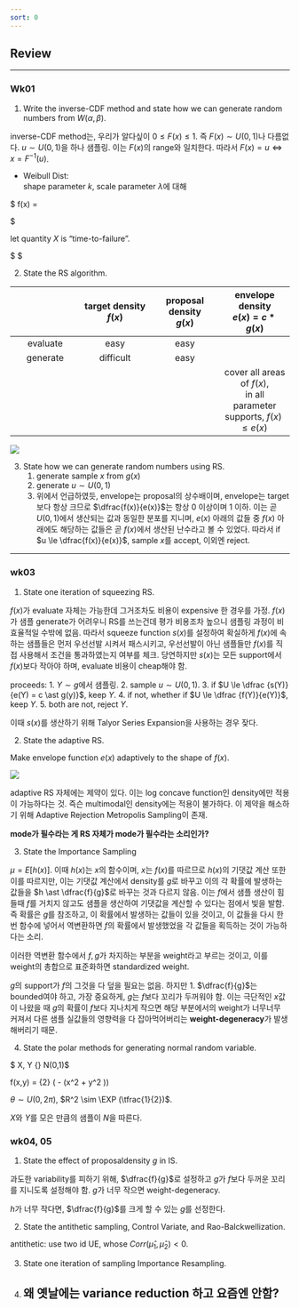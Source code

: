 ```yaml
---
sort: 0
---
```


## Review

----

### Wk01

1. Write the inverse-CDF method and state how we can generate random numbers from $W(\alpha, \beta)$.

inverse-CDF method는, 우리가 알다싶이 $0 \le F(x) \le 1$. 즉 $F(x) \sim U(0,1)$나 다름없다.  $u \sim U(0,1)$을 하나 샘플링. 이는 $F(x)$의 range와 일치한다. 따라서 $F(x)=u \iff x=F^{-1} (u)$.

* Weibull Dist: <br> shape parameter $k$, scale parameter $\lambda$에 대해

$
f(x) =  \begin{cases} \left( \dfrac {k}{\lambda} \right) \left( \dfrac {x}{\lambda} \right)^{k-1} \exp{- \left( \dfrac{x}{\lambda} \right) } & x\ge 0 \\ \\ 0 & o.w. \end{cases}
$

 
let quantity $X$ is "time-to-failure".

$
\begin{align}
F(x) = 1- \exp{- \left( \dfrac{x}{\lambda} \right) } &= u \\
\Longrightarrow x &= \lambda \left[ -\log (1-u) \right]^{\tfrac{1}{k}}

\end{align}
$

2. State the RS algorithm.

| | target density <br> $f(x)$ | proposal density <br> $g(x)$ | envelope density <br> $e(x) = c \ast g(x)$ | 
| :-: | :-: | :-: | :-: |
| evaluate | easy | easy | |
| generate | difficult | easy | |
| | | | cover all areas of $f(x)$, <br> in all parameter supports, $f(x) \le e(x)$|

<img src="1-1.png">

3. State how we can generate random numbers using RS.
	1. generate sample $x$ from $g(x)$
	2. generate $u \sim U(0,1)$
	3. 위에서 언급하였듯, envelope는 proposal의 상수배이며, envelope는 target보다 항상 크므로 $\dfrac{f(x)}{e(x)}$는 항상 0 이상이며 1 이하. 이는 곧 $U(0,1)$에서 생산되는 값과 동일한 분포를 지니며, $e(x)$ 아래의 값들 중 $f(x)$ 아래에도 해당하는 값들은 곧 $f(x)$에서 생산된 난수라고 볼 수 있었다. 따라서 if $u \le \dfrac{f(x)}{e(x)}$, sample $x$를 accept, 이외엔 reject.

----




### wk03

1. State one iteration of squeezing RS.

$f(x)$가 evaluate 자체는 가능한데 그거조차도 비용이 expensive 한 경우를 가정. $f(x)$가 샘플 generate가 어려우니 RS를 쓰는건데 평가 비용조차 높으니 샘플링 과정이 비효율적일 수밖에 없음. 따라서 squeeze function $s(x)$를 설정하여 확실하게 $f(x)$에 속하는 샘플들은 먼저 우선선발 시켜서 패스시키고, 우선선발이 아닌 샘플들만 $f(x)$를 직접 사용해서 조건을 통과하였는지 여부를 체크. 당연하지만 $s(x)$는 모든 support에서 $f(x)$보다 작아야 하며, evaluate 비용이 cheap해야 함.

proceeds:
1. $Y \sim g$에서 샘플링.
2. sample $u \sim U(0,1)$.
3. if $U \le \dfrac {s(Y)}{e(Y) = c \ast g(y)}$, keep $Y$. 
4. if not, whether if $U \le \dfrac {f(Y)}{e(Y)}$, keep $Y$. 
5. both are not, reject $Y$.

이때 $s(x)$를 생산하기 위해 Talyor Series Expansion을 사용하는 경우 잦다.

2. State the adaptive RS.

Make envelope function $e(x)$ adaptively to the shape of $f(x)$.

<img src = "1-2.png">

adaptive RS 자체에는 제약이 있다. 이는 log concave function인 density에만 적용이 가능하다는 것. 즉슨 multimodal인 density에는 적용이 불가하다. 이 제약을 해소하기 위해 Adaptive Rejection Metropolis Sampling이 존재.

**mode가 필수라는 게 RS 자체가 mode가 필수라는 소리인가?**

3. State the Importance Sampling

$\mu = E[h(x)]$. 이때 $h(x)$는 $x$의 함수이며, $x$는 $f(x)$를 따르므로 $h(x)$의 기댓값 계산 또한 이를 따르지만, 이는 기댓값 계산에서 density를 $g$로 바꾸고 이의 각 확률에 발생하는 값들을 $h \ast \dfrac{f}{g}$로 바꾸는 것과 다르지 않음. 이는 $f$에서 샘플 생산이 힘들때 $f$를 거치지 않고도 샘플을 생산하여 기댓값을 계산할 수 있다는 점에서 빛을 발함. 즉 확률은 $g$를 참조하고, 이 확률에서 발생하는 값들이 있을 것이고, 이 값들을 다시 한번 함수에 넣어서 역변환하면 $f$의 확률에서 발생했었을 각 값들을 획득하는 것이 가능하다는 소리.

이러한 역변환 함수에서 $f, g$가 차지하는 부분을 weight라고 부르는 것이고, 이를 weight의 총합으로 표준화하면 standardized weight.

$g$의 support가 $f$의 그것을 다 덮을 필요는 없음. 하지만 1. $\dfrac{f}{g}$는 bounded여야 하고, 가장 중요하게, $g$는 $f$보다 꼬리가 두꺼워야 함. 이는 극단적인 $x$값이 나왔을 때 $g$의 확률이 $f$보다 지나치게 작으면 해당 부분에서의 weight가 너무너무 커져서 다른 샘플 실값들의 영향력을 다 잡아먹어버리는 **weight-degeneracy**가 발생해버리기 때문.

4. State the polar methods for generating normal random variable.

$ X, Y \overset {iid} {\sim} N(0,1)$

f(x,y) = \dfrac{1} {2\pi} \exp\left( -\dfrac{1}{2} (x^2 + y^2 )\right)

$\theta \sim U(0, 2\pi)$, $R^2 \sim \EXP (\tfrac{1}{2})$.

$X$와 $Y$를 모은 만큼의 샘플이 $N$을 따른다.



### wk04, 05 
 
1. State the effect of proposaldensity $g$ in IS.

과도한 variability를 피하기 위해, $\dfrac{f}{g}$로 설정하고 $g$가 $f$보다 두꺼운 꼬리를 지니도록 설정해야 함. $g$가 너무 작으면 weight-degeneracy.

$h$가 너무 작다면, $\dfrac{f}{g}$를 크게 할 수 있는 $g$를 선정한다.

2. State the antithetic sampling, Control Variate, and Rao-Balckwellization.

antithetic: use two id UE, whose $Corr(\hat \mu_1 , \hat \mu_2)<0$.

3. State one iteration of sampling Importance Resampling.
 


5. 왜 옛날에는 variance reduction 하고 요즘엔 안함?
----


























































































































































